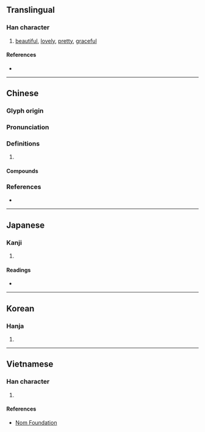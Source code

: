 {{also|婵}}
{{character info/new}}
==Translingual==

===Han character===
{{Han char|rn=38|rad=女|as=12|sn=15|four=46456|canj=VRRJ|ids=⿰女單}}

# [[beautiful]], [[lovely]], [[pretty]], [[graceful]]

====References====
* {{Han ref|kx=0271.300|dkj=06738|dj=0539.210|hdz=21080.150|uh=5B0B|ud=23307|bh=BC60|bd=48224}}

----

==Chinese==
{{zh-forms|s=婵}}

===Glyph origin===
{{Han etym}}

===Pronunciation===
{{zh-pron
|m=chán
|c=sim4,sin4
|mn=siân
|mc=y
|oc=y
|cat=
}}

===Definitions===
{{zh-hanzi}}

# {{rfdef|zh}}

====Compounds====
{{zh-der|嬋娟|嬋娟刃|嬋媛|嬋連}}

===References===
* {{R:yue:Hanzi}}

----

==Japanese==

===Kanji===
{{ja-kanji|grade=|rs=女12}}

# {{defn|lang=ja|sort=女12}}

====Readings====
* {{ja-readings
|goon=ぜん
|kanon=せん
|kun=ひきつなが,みうち}}

----

==Korean==

===Hanja===
{{ko-hanja|hangeul=선|rv=seon|mr=sŏn}}

# {{defn|lang=ko|sort=女12}}

----

==Vietnamese==

===Han character===
{{vi-readings|rs=女12|hanviet=[[thiền]], [[thuyền]]}}

# {{defn|lang=vi|sort=女12}}

====References====
* [http://nomfoundation.org/common/nom_details.php?codepoint=5b0b Nom Foundation]